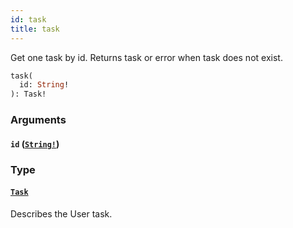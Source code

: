 ```yaml
---
id: task
title: task
---
```


Get one task by id. Returns task or error when task does not exist.

```graphql
task(
  id: String!
): Task!

```

### Arguments

#### `id` ([`String!`](../scalars/string.mdx))

### Type

#### [`Task`](../objects/task.mdx)

Describes the User task.
